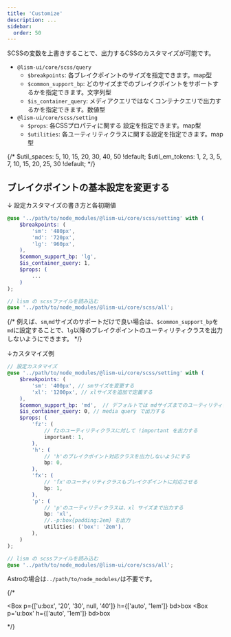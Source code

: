 ```yaml
---
title: 'Customize'
description: ...
sidebar:
  order: 50
---
```



SCSSの変数を上書きすることで、出力するCSSのカスタマイズが可能です。

- `@lism-ui/core/scss/query`
	- `$breakpoints`: 各ブレイクポイントのサイズを指定できます。map型
	- `$common_support_bp`: どのサイズまでのブレイクポイントをサポートするかを指定できます。文字列型
	- `$is_container_query`: メディアクエリではなくコンテナクエリで出力するかを指定できます。数値型
- `@lism-ui/core/scss/setting`
	- `$props`: 各CSSプロパティに関する
	設定を指定できます。map型
	- `$utilities`: 各ユーティリティクラスに関する設定を指定できます。map型

{/* $util_spaces: 5, 10, 15, 20, 30, 40, 50 !default;
$util_em_tokens: 1, 2, 3, 5, 7, 10, 15, 20, 25, 30 !default; */}


## ブレイクポイントの基本設定を変更する



↓ 設定カスタマイズの書き方と各初期値
```scss
@use '../path/to/node_modules/@lism-ui/core/scss/setting' with (
	$breakpoints: (
		'sm': '480px',
		'md': '720px',
		'lg': '960px',
	),
	$common_support_bp: 'lg',
	$is_container_query: 1,
	$props: (
		...
	)
);

// lism の scssファイルを読み込む
@use '../path/to/node_modules/@lism-ui/core/scss/all';
```

{/* 例えば、`sm`,`md`サイズのサポートだけで良い場合は、`$common_support_bp`を`md`に設定することで、`lg`以降のブレイクポイントのユーティリティクラスを出力しないようにできます。 */}


↓カスタマイズ例
```scss
// 設定カスタマイズ
@use '../path/to/node_modules/@lism-ui/core/scss/setting' with (
	$breakpoints: (
		'sm': '400px', // smサイズを変更する
		'xl': '1200px', // xlサイズを追加で定義する
	),
	$common_support_bp: 'md',  // デフォルトでは mdサイズまでのユーティリティクラスしか生成しないようにする
	$is_container_query: 0, // media query で出力する
	$props: (
		'fz': (
			// fzのユーティリティクラスに対して !important を出力する
			important: 1,
		),
		'h': (
			// 'h'のブレイクポイント対応クラスを出力しないようにする
			bp: 0,
		),
		'fx': (
			// 'fx'のユーティリティクラスもブレイクポイントに対応させる
			bp: 1, 
		),
		'p': (
			// 'p'のユーティリティクラスは、xl サイズまで出力する
			bp: 'xl', 
			//.-p:box{padding:2em} を出力
			utilities: ('box': '2em'),
		),
	)
);

// lism の scssファイルを読み込む
@use '../path/to/node_modules/@lism-ui/core/scss/all';
```

Astroの場合は`../path/to/node_modules/`は不要です。

{/* <div class='is--container'>
<Box p={['u:box', '20', '30', null, '40']} h={['auto', '1em']} bd>box</Box>
<Box p='u:box' h={['auto', '1em']} bd>box</Box>
</div> */}
